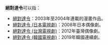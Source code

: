 {{noteTA
|G1=JP Show
}}
'''絕對達令'''可以指：
* [[絕對達令|絕對達令]]：2003年至2004年連載的漫畫作品。
* [[絕對達令_(日本電視劇)|絕對達令 (日本電視劇)]]：2008年日本偶像劇。
* [[絕對達令_(台灣電視劇)|絕對達令 (台灣電視劇)]]：2012年臺灣偶像劇。
* [[絕對達令_(韓國電視劇)|絕對達令 (韓國電視劇)]]：2019年韓國連續劇。
{{disambig|绝|Cat=四字作品消歧义}}